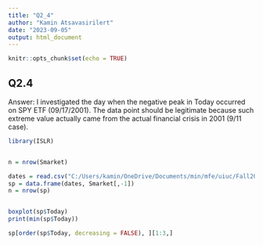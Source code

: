 ```yaml
---
title: "Q2_4"
author: "Kamin Atsavasirilert"
date: "2023-09-05"
output: html_document
---
```


```r
knitr::opts_chunk$set(echo = TRUE)
```

## Q2.4
Answer: I investigated the day when the negative peak in Today occurred on SPY ETF (09/17/2001). The data point should be legitimate because such extreme value actually came from the actual financial crisis in 2001 (9/11 case).

```r
library(ISLR)


n = nrow(Smarket)

dates = read.csv("C:/Users/kamin/OneDrive/Documents/min/mfe/uiuc/Fall2023/Stats_for_Fin/Week2/ISLRSmarketDates.csv", header=TRUE);
sp = data.frame(dates, Smarket[,-1])
n = nrow(sp)


boxplot(sp$Today)
print(min(sp$Today))

sp[order(sp$Today, decreasing = FALSE), ][1:3,]
```
